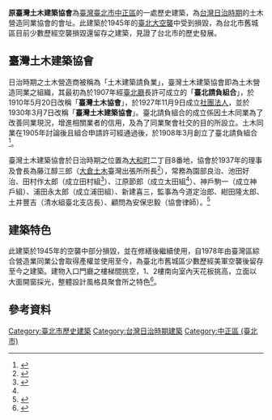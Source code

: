 {{TW monument|name=原臺灣土木建築協會|image=原臺灣土木建築協會14_2_0577_(1).jpg|imagename=原臺灣土木建築協會建築外觀|class=辦公廳舍|level=歷史建築|date=2020年5月29日|location=臺灣臺北市中正區延平南路84巷2號|coordinates={{Coord|25.044514|121.509927|display=inline,title|scale:10000}}|time=日治時期|reg_url=https://nchdb.boch.gov.tw/assets/overview/historicalBuilding/20200623000001}}
'''原臺灣土木建築協會'''為[[臺灣|臺灣]][[臺北市|臺北市]][[中正區_(臺北市)|中正區]]的一處歷史建築，為[[台灣日治時期|台灣日治時期]]的土木營造同業協會的會址。此建築於1945年的[[臺北大空襲|臺北大空襲]]中受到損毀，為台北市舊城區目前少數歷經空襲損毀還留存之建築，見證了台北市的歷史發展。

== 臺灣土木建築協會 ==
日治時期之土木營造商被稱為「土木建築請負業」，臺灣土木建築協會即為土木營造同業之組織，其最初為於1907年經[[臺北廳|臺北廳]]長許可成立的「'''臺北請負組合'''」，於1910年5月20日改稱「'''臺灣土木協會'''」，於1927年11月9日成立[[法人|社團法人]]，並於1930年3月7日改稱「'''臺灣土木建築協會'''」。臺北請負組合的成立係因土木同業為了改善同業現況，增進相關業者的信用，及為了同業聚會社交的目的所設立。土木同業在1905年討論後且組合申請許可經通過後，於1908年3月創立了臺北請負組合<ref>{{cite book|author1=林進發|title=臺灣發達史|date=1936-02-23|publisher=民衆公論社}}</ref>。

臺灣土木建築協會於日治時期之位置為[[大和町_(台北市)|大和町]]二丁目8番地，協會於1937年的理事及會長為藤江醇三郎（[[大成建設|大倉土木]]臺灣出張所所長<ref>{{cite book|author1=吉田靜堂|title=臺灣古今財界人の橫顏|date=1932-09-12|publisher=經濟春秋社}}</ref>），常務為園部良治、池田好治、田村作太郎（成立田村組<ref name=":0">{{cite book|author1=橋本白水|title=臺灣統治と其功勞者|date=1930-07-15|publisher=南國出版協會}}</ref>）、江原節郎（成立太田組<ref name=":0" />）、神戶駒一（成立神戶組）、浦田永太郎（成立浦田組）、新建喜三，監事為今道定治郎、紺田隆太郎、土井豐吉（清水組臺北支店長）、顧問為安保忠毅（協會律師）。<ref>{{cite book|author1=福田廣次|title=專賣事業の人物|date=1937-02-15|publisher=臺灣實業界興信社}}</ref>

== 建築特色 ==
此建築於1945年的空襲中部分損毀，並在修繕後繼續使用，自1978年由臺灣區綜合營造業同業公會取得產權並使用至今，為臺北市舊城區少數歷經美軍空襲後留存至今之建築。建物入口門廳之樓梯間挑空，1、2樓南向室內天花板挑高，立面以大面開窗採光，整體設計風格具聚會所之特色<ref>{{cite web|title=原臺灣土木建築協會|url=https://nchdb.boch.gov.tw/assets/overview/historicalBuilding/20200623000001|publisher=文化部文化資產局|accessdate=2020-07-19|archive-date=2020-06-25|archive-url=https://web.archive.org/web/20200625034633/https://nchdb.boch.gov.tw/assets/overview/historicalBuilding/20200623000001|dead-url=no}}</ref>。

== 參考資料 ==
<references />

{{臺北市文化資產}}
[[Category:臺北市歷史建築|Category:臺北市歷史建築]]
[[Category:台灣日治時期建築|Category:台灣日治時期建築]]
[[Category:中正區_(臺北市)|Category:中正區 (臺北市)]]